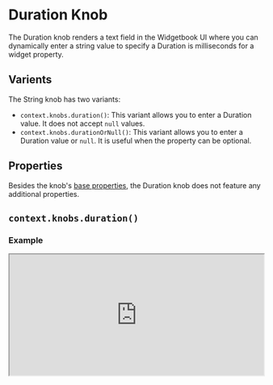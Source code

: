 # Duration Knob

The Duration knob renders a text field in the Widgetbook UI where you can dynamically enter a string value to specify a Duration is milliseconds for a widget property. 

## Varients

The String knob has two variants:
- `context.knobs.duration()`: This variant allows you to enter a Duration value. It does not accept `null` values.
- `context.knobs.durationOrNull()`: This variant allows you to enter a Duration value or `null`. It is useful when the property can be optional.

## Properties

Besides the knob's [base properties](/knobs/overview#properties), the Duration knob does not feature any additional properties.

## `context.knobs.duration()`

### Example

<iframe 
  src="https://preview.widgetbook.io/#/?path=knobpreview/duration-knob&panels=knobs" 
  width="100%"
  height="240px"
/>

### Usage

To use a Duration knob, call the `context.knobs.duration()` method.

```dart title="Example: Duration Knob"
@UseCase(type: MyWidget, name: 'Default')
Widget buildUseCase(BuildContext context) {
  return MyWidget(
    duration: context.knobs.duration(label: 'duration') // [!code highlight]
  );
}
```

## `context.knobs.durationOrNull()` 

### Example

<iframe 
  src="https://preview.widgetbook.io/#/?path=knobpreview/duration-nullable-knob&panels=knobs" 
  width="100%"
  height="240px"
/>

### Usage

To use the nullable Duration knob, call the `context.knobs.durationOrNull()` method.

```dart title="Example: Nullable Duration Knob"
@UseCase(type: MyWidget, name: 'Default')
Widget buildUseCase(BuildContext context) {
  return MyWidget(
    duration: context.knobs.durationOrNull(label: 'duration'), // [!code highlight]
  );
}
```

## Multi-snapshot Support

Multi-snapshot support allows you to generate multiple screenshots of a single use case with varying values using [KnobsConfigs](/cloud/reviews/multi-snapshot#multi-snapshot-for-knobs) and [AddonsConfigs](/cloud/reviews/multi-snapshot#multi-snapshot-for-addons).

### Regular String Knob

```dart title="Example: DurationKnobConfig"
@UseCase(
  type: MyWidget,
  name: 'Default',
  cloudKnobsConfigs: { // [!code highlight]
    'duration': [DurationKnobConfig('duration', 2000)], // [!code highlight]
  }, // [!code highlight]
)
Widget buildUseCase(BuildContext context) {
  return MyWidget(
    duration: context.knobs.duration(label: 'duration')
  );
}
```

### Nullable Duration Knob

```dart title="Example: NullKnobConfig"
@UseCase(
  type: MyWidget,
  name: 'Default',
  cloudKnobsConfigs: { // [!code highlight]
    'Without duration': [NullKnobConfig('duration')], // [!code highlight]
    'With duration': [DurationKnobConfig('duration', 2000)], // [!code highlight]
  }, // [!code highlight]
)
Widget buildUseCase(BuildContext context) {
  return MyWidget(
    duration: context.knobs.durationOrNull(label: 'duration')
  );
}
```

